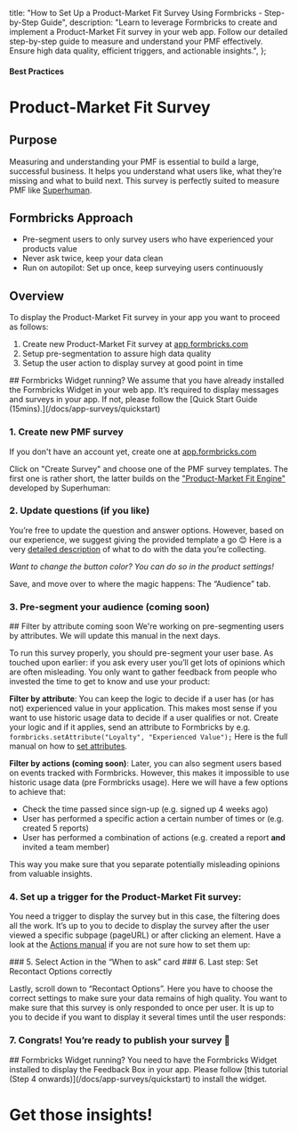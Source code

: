 

  title: "How to Set Up a Product-Market Fit Survey Using Formbricks - Step-by-Step Guide",
  description:
    "Learn to leverage Formbricks to create and implement a Product-Market Fit survey in your web app. Follow our detailed step-by-step guide to measure and understand your PMF effectively. Ensure high data quality, efficient triggers, and actionable insights.",
};

#### Best Practices

# Product-Market Fit Survey

## Purpose

Measuring and understanding your PMF is essential to build a large, successful business. It helps you understand what users like, what they’re missing and what to build next. This survey is perfectly suited to measure PMF like [Superhuman](https://review.firstround.com/how-superhuman-built-an-engine-to-find-product-market-fit).

## Formbricks Approach

- Pre-segment users to only survey users who have experienced your products value
- Never ask twice, keep your data clean
- Run on autopilot: Set up once, keep surveying users continuously

## Overview

To display the Product-Market Fit survey in your app you want to proceed as follows:

1. Create new Product-Market Fit survey at [app.formbricks.com](https://app.formbricks.com/)
2. Setup pre-segmentation to assure high data quality
3. Setup the user action to display survey at good point in time

<Note>
  ## Formbricks Widget running? We assume that you have already installed the Formbricks Widget in your web
  app. It’s required to display messages and surveys in your app. If not, please follow the [Quick Start Guide
  (15mins).](/docs/app-surveys/quickstart)
</Note>

### 1. Create new PMF survey

If you don't have an account yet, create one at [app.formbricks.com](https://app.formbricks.com/auth/signup)

Click on "Create Survey" and choose one of the PMF survey templates. The first one is rather short, the latter builds on the ["Product-Market Fit Engine"](https://review.firstround.com/how-superhuman-built-an-engine-to-find-product-market-fit) developed by Superhuman:

<MdxImage
  src={CreateSurvey}
  alt="Create survey by template"
  quality="100"
  className="max-w-full rounded-lg sm:max-w-3xl"
/>

### 2. Update questions (if you like)

You’re free to update the question and answer options. However, based on our experience, we suggest giving the provided template a go 😊 Here is a very [detailed description](https://coda.io/@rahulvohra/superhuman-product-market-fit-engine) of what to do with the data you’re collecting.

<MdxImage
  src={ChangeText}
  alt="Change text content"
  quality="100"
  className="max-w-full rounded-lg sm:max-w-3xl"
/>

_Want to change the button color? You can do so in the product settings!_

Save, and move over to where the magic happens: The “Audience” tab.

### 3. Pre-segment your audience (coming soon)

<Note>
  ## Filter by attribute coming soon We're working on pre-segmenting users by attributes. We will update this
  manual in the next days.
</Note>

To run this survey properly, you should pre-segment your user base. As touched upon earlier: if you ask every user you’ll get lots of opinions which are often misleading. You only want to gather feedback from people who invested the time to get to know and use your product:

**Filter by attribute**: You can keep the logic to decide if a user has (or has not) experienced value in your application. This makes most sense if you want to use historic usage data to decide if a user qualifies or not. Create your logic and if it applies, send an attribute to Formbricks by e.g. `formbricks.setAttribute("Loyalty", "Experienced Value");` Here is the full manual on how to [set attributes](/docs/attributes/custom-attributes).

**Filter by actions (coming soon)**: Later, you can also segment users based on events tracked with Formbricks. However, this makes it impossible to use historic usage data (pre Formbricks usage). Here we will have a few options to achieve that:

- Check the time passed since sign-up (e.g. signed up 4 weeks ago)
- User has performed a specific action a certain number of times or (e.g. created 5 reports)
- User has performed a combination of actions (e.g. created a report **and** invited a team member)

This way you make sure that you separate potentially misleading opinions from valuable insights.

### 4. Set up a trigger for the Product-Market Fit survey:

You need a trigger to display the survey but in this case, the filtering does all the work. It’s up to you to decide to display the survey after the user viewed a specific subpage (pageURL) or after clicking an element. Have a look at the [Actions manual](/docs/actions/why) if you are not sure how to set them up:

<Col>
  <div>
    <MdxImage
      src={ActionCSS}
      alt="Add CSS action"
      quality="100"
      className="max-w-full rounded-lg sm:max-w-3xl"
    />
    <MdxImage
      src={ActionPageurl}
      alt="Add inner text action"
      quality="100"
      className="max-w-full rounded-lg sm:max-w-3xl"
    />
  </div>
</Col>
### 5. Select Action in the “When to ask” card
<Col>
  <MdxImage
    src={SelectAction}
    alt="Select PMF trigger button action"
    quality="100"
    className="max-w-full rounded-lg sm:max-w-3xl"
  />
</Col>
### 6. Last step: Set Recontact Options correctly

Lastly, scroll down to “Recontact Options”. Here you have to choose the correct settings to make sure your data remains of high quality. You want to make sure that this survey is only responded to once per user. It is up to you to decide if you want to display it several times until the user responds:

<MdxImage
  src={RecontactOptions}
  alt="Set recontact options"
  quality="100"
  className="max-w-full rounded-lg sm:max-w-3xl"
/>

### 7. Congrats! You’re ready to publish your survey 💃

<MdxImage src={Publish} alt="Publish survey" quality="100" className="max-w-full rounded-lg sm:max-w-3xl" />

<Note>
  ## Formbricks Widget running? You need to have the Formbricks Widget installed to display the Feedback Box
  in your app. Please follow [this tutorial (Step 4 onwards)](/docs/app-surveys/quickstart)
  to install the widget.
</Note>

###

# Get those insights!
